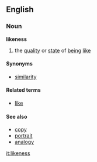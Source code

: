 ==English==
===Noun===
'''likeness'''

#the [[quality]] or [[state]] of [[being]] [[like]]

====Synonyms====
*[[similarity]]

====Related terms====
*[[like]]

====See also====
*[[copy]]
*[[portrait]]
*[[analogy]]

[[it:likeness]]
